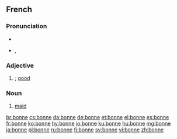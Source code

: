 ==French==

===Pronunciation===
* {{audio|Fr-bonne.ogg|audio}}
* {{IPA|lang=fr|/bɔn/}}, {{X-SAMPA|/bOn/}}

===Adjective===
{{fr-adj-form}}

# {{feminine of|bon|lang=fr}}; [[good]]

===Noun===
{{fr-noun|f}}

# [[maid]]

[[br:bonne]]
[[cs:bonne]]
[[da:bonne]]
[[de:bonne]]
[[et:bonne]]
[[el:bonne]]
[[es:bonne]]
[[fr:bonne]]
[[ko:bonne]]
[[hy:bonne]]
[[io:bonne]]
[[ku:bonne]]
[[hu:bonne]]
[[mg:bonne]]
[[ja:bonne]]
[[pl:bonne]]
[[ru:bonne]]
[[fi:bonne]]
[[sv:bonne]]
[[vi:bonne]]
[[zh:bonne]]